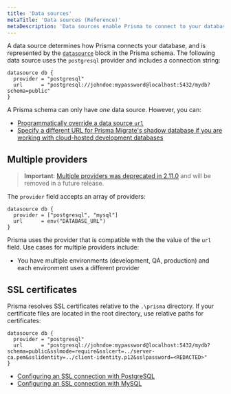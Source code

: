 ```yaml
---
title: 'Data sources'
metaTitle: 'Data sources (Reference)'
metaDescription: 'Data sources enable Prisma to connect to your database. This page explains how to configure data sources in your Prisma schema.'
---
```


<TopBlock>

A data source determines how Prisma connects your database, and is represented by the [`datasource`](../../../reference/api-reference/prisma-schema-reference#datasource) <span class="api"></span> block in the Prisma schema. The following data source uses the `postgresql` provider and includes a connection string:

```prisma
datasource db {
  provider = "postgresql"
  url      = "postgresql://johndoe:mypassword@localhost:5432/mydb?schema=public"
}
```

A Prisma schema can only have _one_ data source. However, you can:

- [Programmatically override a data source `url`](../../../reference/api-reference/prisma-client-reference#programmatically-override-a-datasource-url)
- [Specify a different URL for Prisma Migrate's shadow database if you are working with cloud-hosted development databases](../prisma-migrate#cloud-hosted-shadow-databases)

</TopBlock>

## Multiple providers

> **Important**: [Multiple providers was deprecated in 2.11.0](https://github.com/prisma/prisma/issues/3834) and will be removed in a future release.

The `provider` field accepts an array of providers:

```prisma
datasource db {
  provider = ["postgresql", "mysql"]
  url      = env("DATABASE_URL")
}
```

Prisma uses the provider that is compatible with the the value of the `url` field. Use cases for multiple providers include:

- You have multiple environments (development, QA, production) and each environment uses a different provider

## SSL certificates

Prisma resolves SSL certificates relative to the `.\prisma` directory. If your certificate files are located in the root directory, use relative paths for certificates:

```prisma
datasource db {
  provider = "postgresql"
  url      = "postgresql://johndoe:mypassword@localhost:5432/mydb?schema=public&sslmode=require&sslcert=../server-ca.pem&sslidentity=../client-identity.p12&sslpassword=<REDACTED>"
}
```

- [Configuring an SSL connection with PostgreSQL](../../database-connectors/postgresql#configuring-an-ssl-connection)
- [Configuring an SSL connection with MySQL](../../database-connectors/mysql#configuring-an-ssl-connection)
